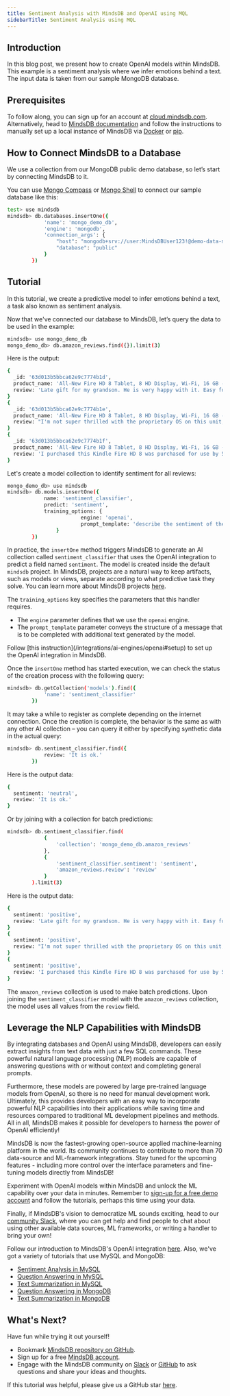 ```yaml
---
title: Sentiment Analysis with MindsDB and OpenAI using MQL
sidebarTitle: Sentiment Analysis using MQL
---
```


## Introduction

In this blog post, we present how to create OpenAI models within MindsDB. This example is a sentiment analysis where we infer emotions behind a text. The input data is taken from our sample MongoDB database.

## Prerequisites

To follow along, you can sign up for an account at [cloud.mindsdb.com](https://cloud.mindsdb.com/register/nlp). Alternatively, head to [MindsDB documentation](https://docs.mindsdb.com/) and follow the instructions to manually set up a local instance of MindsDB via [Docker](/setup/self-hosted/docker) or [pip](/setup/self-hosted/pip/source).

## How to Connect MindsDB to a Database

We use a collection from our MongoDB public demo database, so let’s start by connecting MindsDB to it.

You can use [Mongo Compass](/connect/mongo-compass) or [Mongo Shell](/connect/mongo-shell) to connect our sample database like this:

```bash
test> use mindsdb
mindsdb> db.databases.insertOne({
            'name': 'mongo_demo_db',
            'engine': 'mongodb',
            'connection_args': {
                "host": "mongodb+srv://user:MindsDBUser123!@demo-data-mdb.trzfwvb.mongodb.net/",
                "database": "public"
            }
        })
```

## Tutorial

In this tutorial, we create a predictive model to infer emotions behind a text, a task also known as sentiment analysis.

Now that we've connected our database to MindsDB, let’s query the data to be used in the example:

```bash
mindsdb> use mongo_demo_db
mongo_demo_db> db.amazon_reviews.find({}).limit(3)
```

Here is the output:

```bash
{
  _id: '63d013b5bbca62e9c7774b1d',
  product_name: 'All-New Fire HD 8 Tablet, 8 HD Display, Wi-Fi, 16 GB - Includes Special Offers, Magenta',
  review: 'Late gift for my grandson. He is very happy with it. Easy for him (9yo ).'
}
{
  _id: '63d013b5bbca62e9c7774b1e',
  product_name: 'All-New Fire HD 8 Tablet, 8 HD Display, Wi-Fi, 16 GB - Includes Special Offers, Magenta',
  review: "I'm not super thrilled with the proprietary OS on this unit, but it does work okay and does what I need it to do. Appearance is very nice, price is very good and I can't complain too much - just wish it were easier (or at least more obvious) to port new apps onto it. For now, it helps me see things that are too small on my phone while I'm traveling. I'm a happy buyer."
}
{
  _id: '63d013b5bbca62e9c7774b1f',
  product_name: 'All-New Fire HD 8 Tablet, 8 HD Display, Wi-Fi, 16 GB - Includes Special Offers, Magenta',
  review: 'I purchased this Kindle Fire HD 8 was purchased for use by 5 and 8 yer old grandchildren. They basically use it to play Amazon games that you download.'
}
```

Let's create a model collection to identify sentiment for all reviews:

```bash
mongo_demo_db> use mindsdb
mindsdb> db.models.insertOne({
            name: 'sentiment_classifier',
            predict: 'sentiment',
            training_options: {
                        engine: 'openai',
                        prompt_template: 'describe the sentiment of the reviews strictly as "positive", "neutral", or "negative". "I love the product":positive "It is a scam":negative "{{review}}.":'
                }
        })
```

In practice, the `insertOne` method triggers MindsDB to generate an AI collection called `sentiment_classifier` that uses the OpenAI integration to predict a field named `sentiment`. The model is created inside the default `mindsdb` project. In MindsDB, projects are a natural way to keep artifacts, such as models or views, separate according to what predictive task they solve. You can learn more about MindsDB projects [here](/sql/project).

The `training_options` key specifies the parameters that this handler requires.

- The `engine` parameter defines that we use the `openai` engine.
- The `prompt_template` parameter conveys the structure of a message that is to be completed with additional text generated by the model.

<Note>
Follow [this instruction](/integrations/ai-engines/openai#setup) to set up the OpenAI integration in MindsDB.
</Note>

Once the `insertOne` method has started execution, we can check the status of the creation process with the following query:

```bash
mindsdb> db.getCollection('models').find({
            'name': 'sentiment_classifier'
        })
```

It may take a while to register as complete depending on the internet connection. Once the creation is complete, the behavior is the same as with any other AI collection – you can query it either by specifying synthetic data in the actual query:

```bash
mindsdb> db.sentiment_classifier.find({
            review: 'It is ok.'
        })
```

Here is the output data:

```bash
{
  sentiment: 'neutral',
  review: 'It is ok.'
}
```

Or by joining with a collection for batch predictions:

```bash
mindsdb> db.sentiment_classifier.find(
            {
                'collection': 'mongo_demo_db.amazon_reviews'
            },
            {
                'sentiment_classifier.sentiment': 'sentiment',
                'amazon_reviews.review': 'review'
            }
        ).limit(3)
```

Here is the output data:

```bash
{
  sentiment: 'positive',
  review: 'Late gift for my grandson. He is very happy with it. Easy for him (9yo ).'
}
{
  sentiment: 'positive',
  review: "I'm not super thrilled with the proprietary OS on this unit, but it does work okay and does what I need it to do. Appearance is very nice, price is very good and I can't complain too much - just wish it were easier (or at least more obvious) to port new apps onto it. For now, it helps me see things that are too small on my phone while I'm traveling. I'm a happy buyer."
}
{
  sentiment: 'positive',
  review: 'I purchased this Kindle Fire HD 8 was purchased for use by 5 and 8 yer old grandchildren. They basically use it to play Amazon games that you download.'
}
```

The `amazon_reviews` collection is used to make batch predictions. Upon joining the `sentiment_classifier` model with the `amazon_reviews` collection, the model uses all values from the `review` field.

## Leverage the NLP Capabilities with MindsDB

By integrating databases and OpenAI using MindsDB, developers can easily extract insights from text data with just a few SQL commands. These powerful natural language processing (NLP) models are capable of answering questions with or without context and completing general prompts.

Furthermore, these models are powered by large pre-trained language models from OpenAI, so there is no need for manual development work. Ultimately, this provides developers with an easy way to incorporate powerful NLP capabilities into their applications while saving time and resources compared to traditional ML development pipelines and methods. All in all, MindsDB makes it possible for developers to harness the power of OpenAI efficiently!

MindsDB is now the fastest-growing open-source applied machine-learning platform in the world. Its community continues to contribute to more than 70 data-source and ML-framework integrations. Stay tuned for the upcoming features - including more control over the interface parameters and fine-tuning models directly from MindsDB!

Experiment with OpenAI models within MindsDB and unlock the ML capability over your data in minutes. Remember to [sign-up for a free demo account](https://cloud.mindsdb.com/register/nlp) and follow the tutorials, perhaps this time using your data.

Finally, if MindsDB's vision to democratize ML sounds exciting, head to our [community Slack](https://mindsdb.com/joincommunity), where you can get help and find people to chat about using other available data sources, ML frameworks, or writing a handler to bring your own!

Follow our introduction to MindsDB's OpenAI integration [here](https://mindsdb.com/blog/extract-insights-from-text-inside-databases-using-openai-gpt3-and-mindsdb-integration). Also, we've got a variety of tutorials that use MySQL and MongoDB:

- [Sentiment Analysis in MySQL](/nlp/sentiment-analysis-inside-mysql-with-openai)
- [Question Answering in MySQL](/nlp/question-answering-inside-mysql-with-openai)
- [Text Summarization in MySQL](/nlp/text-summarization-inside-mysql-with-openai)
- [Question Answering in MongoDB](/nlp/question-answering-inside-mongodb-with-openai)
- [Text Summarization in MongoDB](/nlp/text-summarization-inside-mongodb-with-openai)

## What's Next?

Have fun while trying it out yourself!

- Bookmark [MindsDB repository on GitHub](https://github.com/mindsdb/mindsdb).
- Sign up for a free [MindsDB account](https://cloud.mindsdb.com/register/nlp).
- Engage with the MindsDB community on [Slack](https://mindsdb.com/joincommunity) or [GitHub](https://github.com/mindsdb/mindsdb/discussions) to ask questions and share your ideas and thoughts.

If this tutorial was helpful, please give us a GitHub star [here](https://github.com/mindsdb/mindsdb).
